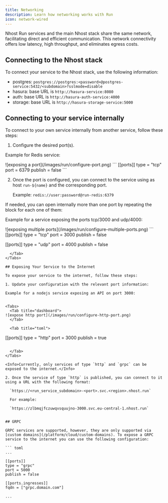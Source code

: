 ```yaml
---
title: Networking
description: Learn how networking works with Run
icon: network-wired
---
```



Nhost Run services and the main Nhost stack share the same network, facilitating direct and efficient communication. This network connectivity offers low latency, high throughput, and eliminates egress costs.
## Connecting to the Nhost stack

To connect your service to the Nhost stack, use the following information:

- postgres: `postgres://postgres:<password>@postgres-service:5432/<subdomain>?sslmode=disable`
- hasura: base URL is `http://hasura-service:8080`
- auth: base URL is `http://hasura-auth-service:4000`
- storage: base URL is `http://hasura-storage-service:5000`

## Connecting to your service internally

To connect to your own service internally from another service, follow these steps:

1. Configure the desired port(s).

Example for Redis service:

<Tabs>
  <Tab title="dashboard">
![exposing a port](/images/run/configure-port.png)
  </Tab>

  <Tab title="toml">
```
[[ports]]
type = "tcp"
port = 6379
publish = false
```

  </Tab>
</Tabs>


2. Once the port is configured, you can connect to the service using as host `run-${name}` and the corresponding port.

   Example: `redis://user:password@run-redis:6379`

If needed, you can open internally more than one port by repeating the block for each one of them:

Example for a service exposing the ports tcp/3000 and udp/4000:


<Tabs>
  <Tab title="dashboard">
![exposing multiple ports](/images/run/configure-multiple-ports.png)
  </Tab>

  <Tab title="toml">
```
[[ports]]
type = "tcp"
port = 3000
publish = false

[[ports]]
type = "udp"
port = 4000
publish = false
```
  </Tab>
</Tabs>

## Exposing Your Service to the Internet

To expose your service to the internet, follow these steps:

1. Update your configuration with the relevant port information:

Example for a nodejs service exposing an API on port 3000:


<Tabs>
  <Tab title="dashboard">
![expose http port](/images/run/configure-http-port.png)
  </Tab>

  <Tab title="toml">

```
[[ports]]
type = "http"
port = 3000
publish = true
```

  </Tab>
</Tabs>

<Info>Currently, only services of type `http` and `grpc` can be exposed to the internet.</Info>

2. Once the service of type `http` is published, you can connect to it using a URL with the following format:

  `https://<run_service_subdomain>-<port>.svc.<region>.nhost.run`

  For example:

  `https://zlbmqjfczuwqvsquujno-3000.svc.eu-central-1.nhost.run`


## GRPC

GRPC services are supported, however, they are only supported via [custom domains](/platform/cloud/custom-domains). To expose a GRPC service to the internet you can use the following configuration:

``` toml
...

[[ports]]
type = "grpc"
port = 5000
publish = false

[[ports.ingresses]]
fqdn = ["grpc.domain.com"]

...
```
